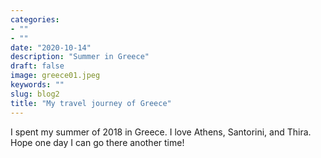 ```yaml
---
categories:
- ""
- ""
date: "2020-10-14"
description: "Summer in Greece"
draft: false
image: greece01.jpeg
keywords: ""
slug: blog2
title: "My travel journey of Greece"
---
```


I spent my summer of 2018 in Greece. I love Athens, Santorini, and Thira. Hope one day I can go there another time!